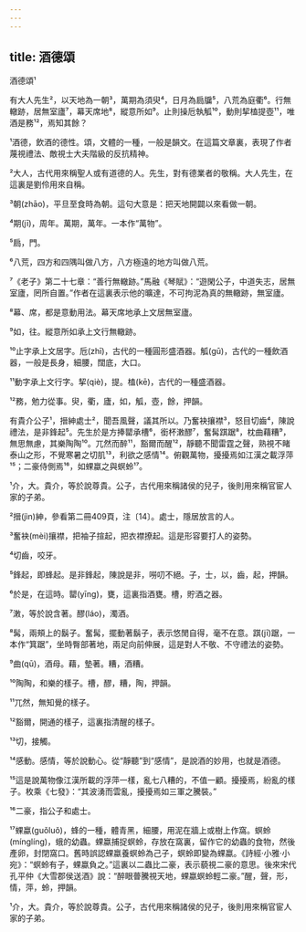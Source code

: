 ```yaml
---
---
---
```

title: 酒德頌
---




酒德頌¹

有大人先生²，以天地為一朝³，萬期為須臾⁴，日月為扃牖⁵，八荒為庭衢⁶。行無轍跡，居無室廬⁷，幕天席地⁸，縱意所如⁹。止則操卮執觚¹⁰，動則挈榼提壺¹¹，唯酒是務¹²，焉知其餘？

¹酒德，飲酒的德性。頌，文體的一種，一般是韻文。在這篇文章裏，表現了作者蔑視禮法、敵視士大夫階級的反抗精神。

²大人，古代用來稱聖人或有道德的人。先生，對有德業者的敬稱。大人先生，在這裏是劉伶用來自稱。

³朝(zhāo)，平旦至食時為朝。這句大意是：把天地開闢以來看做一朝。

⁴期(jī)，周年。萬期，萬年。一本作“萬物”。

⁵扃，門。

⁶八荒，四方和四隅叫做八方，八方極遠的地方叫做八荒。

⁷《老子》第二十七章：“善行無轍跡。”馬融《琴賦》：“遊閑公子，中道失志，居無室廬，罔所自置。”作者在這裏表示他的曠達，不可拘泥為真的無轍跡，無室廬。

⁸幕、席，都是意動用法。幕天席地承上文居無室廬。

⁹如，往。縱意所如承上文行無轍跡。

¹⁰止字承上文居字。卮(zhī)，古代的一種圓形盛酒器。觚(gū)，古代的一種飲酒器，一般是長身，細腰，闊底，大口。

¹¹動字承上文行字。挈(qiè)，提。榼(kē)，古代的一種盛酒器。

¹²務，勉力從事。臾，衢，廬，如，觚，壺，餘，押韻。

有貴介公子¹，搢紳處士²，聞吾風聲，議其所以。乃奮袂攘襟³，怒目切齒⁴，陳說禮法，是非鋒起⁵。先生於是方捧罌承槽⁶，銜杯潄醪⁷，奮髯踑踞⁸，枕曲藉糟⁹，無思無慮，其樂陶陶¹⁰。兀然而醉¹¹，豁爾而醒¹²，靜聽不聞雷霆之聲，熟視不睹泰山之形，不覺寒暑之切肌¹³，利欲之感情¹⁴。俯觀萬物，擾擾焉如江漢之載浮萍¹⁵；二豪侍側焉¹⁶，如蜾蠃之與螟蛉¹⁷。

¹介，大。貴介，等於說尊貴。公子，古代用來稱諸侯的兒子，後則用來稱官宦人家的子弟。

²搢(jìn)紳，參看第二冊409頁，注〔14〕。處士，隱居放言的人。

³奮袂(mèi)攘襟，把袖子揎起，把衣襟撩起。這是形容要打人的姿勢。

⁴切齒，咬牙。

⁵鋒起，即蜂起。是非鋒起，陳說是非，嘮叨不絕。子，士，以，齒，起，押韻。

⁶於是，在這時。罌(yīng)，甕，這裏指酒甕。槽，貯酒之器。

⁷潄，等於說含著。醪(láo)，濁酒。

⁸髯，兩頰上的鬍子。奮髯，擺動著鬍子，表示悠閒自得，毫不在意。踑(jī)踞，一本作“箕踞”，坐時臀部著地，兩足向前伸展，這是對人不敬、不守禮法的姿勢。

⁹曲(qū)，酒母。藉，墊著。糟，酒糟。

¹⁰陶陶，和樂的樣子。槽，醪，糟，陶，押韻。

¹¹兀然，無知覺的樣子。

¹²豁爾，開通的樣子，這裏指清醒的樣子。

¹³切，接觸。

¹⁴感動。感情，等於說動心。從“靜聽”到“感情”，是說酒的妙用，也就是酒德。

¹⁵這是說萬物像江漢所載的浮萍一樣，亂七八糟的，不值一顧。擾擾焉，紛亂的樣子。枚乘《七發》：“其波湧而雲亂，擾擾焉如三軍之騰裝。”

¹⁶二豪，指公子和處士。

¹⁷蜾蠃(guǒluǒ)，蜂的一種，體青黑，細腰，用泥在牆上或樹上作窩。螟蛉(mínglíng)，蛾的幼蟲。蜾蠃捕捉螟蛉，存放在窩裏，留作它的幼蟲的食物，然後產卵，封閉窩口。舊時誤認蜾蠃養螟蛉為己子，螟蛉即變為蜾蠃。《詩經·小雅·小宛》：“螟蛉有子，蜾蠃負之。”這裏以二蟲比二豪，表示藐視二豪的意思。後來宋代孔平仲《大雪郡侯送酒》說：“醉眼瞢騰視天地，蜾蠃螟蛉輕二豪。”醒，聲，形，情，萍，蛉，押韻。

¹介，大。貴介，等於說尊貴。公子，古代用來稱諸侯的兒子，後則用來稱官宦人家的子弟。